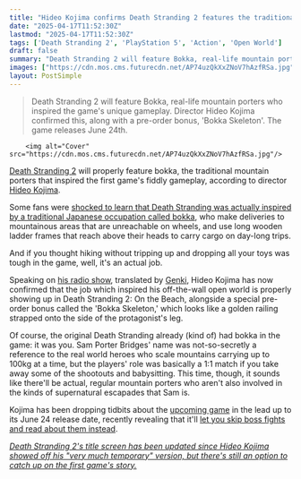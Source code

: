 ```yaml
---
title: "Hideo Kojima confirms Death Stranding 2 features the traditional Japanese couriers that inspired the original's fiddly movement"
date: "2025-04-17T11:52:30Z"
lastmod: "2025-04-17T11:52:30Z"
tags: ['Death Stranding 2', 'PlayStation 5', 'Action', 'Open World']
draft: false
summary: "Death Stranding 2 will feature Bokka, real-life mountain porters who inspired the game's unique gameplay.  Director Hideo Kojima confirmed this, along with a pre-order bonus, 'Bokka Skeleton'. The game releases June 24th."
images: ["https://cdn.mos.cms.futurecdn.net/AP74uzQkXxZNoV7hAzfRSa.jpg"]
layout: PostSimple
---
```

> Death Stranding 2 will feature Bokka, real-life mountain porters who inspired the game's unique gameplay.  Director Hideo Kojima confirmed this, along with a pre-order bonus, 'Bokka Skeleton'. The game releases June 24th.


        <img alt="Cover" src="https://cdn.mos.cms.futurecdn.net/AP74uzQkXxZNoV7hAzfRSa.jpg"/>
        
[Death Stranding 2](https://www.gamesradar.com/death-stranding-2-guide/) will properly feature bokka, the traditional mountain porters that inspired the first game's fiddly gameplay, according to director [Hideo Kojima](https://www.gamesradar.com/tag/hideo-kojima/).

Some fans were [shocked to learn that Death Stranding was actually inspired by a traditional Japanese occupation called bokka](https://www.gamesradar.com/death-stranding-was-inspired-by-real-japanese-couriers-and-thats-sending-fans-who-are-just-finding-out-5-years-later/), who make deliveries to mountainous areas that are unreachable on wheels, and use long wooden ladder frames that reach above their heads to carry cargo on day-long trips.

And if you thought hiking without tripping up and dropping all your toys was tough in the game, well, it's an actual job.

Speaking on [his radio show](https://open.spotify.com/show/55NKKrFEJoYZGsuNlNqlzr?si=baba000d8809495c&nd=1&dlsi=c781edc741174941), translated by [Genki](https://x.com/Genki_JPN/status/1912081743383007290), Hideo Kojima has now confirmed that the job which inspired his off-the-wall open world is properly showing up in Death Stranding 2: On the Beach, alongside a special pre-order bonus called the 'Bokka Skeleton,' which looks like a golden railing strapped onto the side of the protagonist's leg.

Of course, the original Death Stranding already (kind of) had bokka in the game: it was you. Sam Porter Bridges' name was not-so-secretly a reference to the real world heroes who scale mountains carrying up to 100kg at a time, but the players' role was basically a 1:1 match if you take away some of the shootouts and babysitting. This time, though, it sounds like there'll be actual, regular mountain porters who aren't also involved in the kinds of supernatural escapades that Sam is.

Kojima has been dropping tidbits about the [upcoming game](https://www.gamesradar.com/video-game-release-dates/) in the lead up to its June 24 release date, recently revealing that it'll [let you skip boss fights and read about them instead](https://www.gamesradar.com/games/action/hideo-kojima-says-death-stranding-2-has-the-perfect-feature-for-fans-of-the-action-games-lore-and-not-its-combat-letting-you-skip-boss-fights-and-read-about-them-instead/).

[<em>Death Stranding 2's title screen has been updated since Hideo Kojima showed off his "very much temporary" version, but there's still an option to catch up on the first game's story.</em>](https://www.gamesradar.com/games/action/death-stranding-2s-title-screen-has-been-updated-since-hideo-kojima-showed-off-his-very-much-temporary-version-but-theres-still-an-option-to-catch-up-on-the-first-games-story/)
        